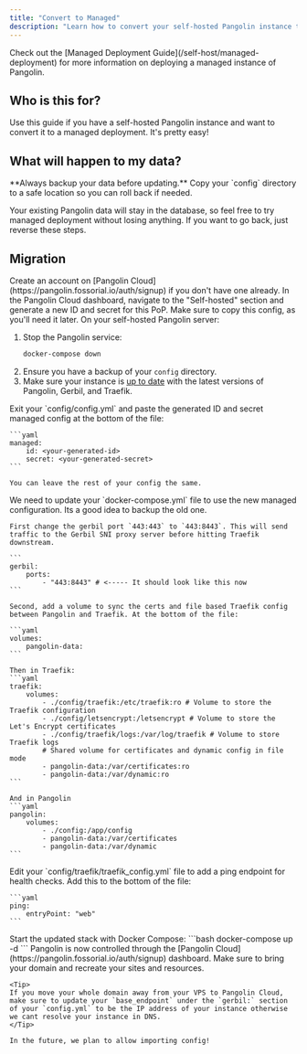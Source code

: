```yaml
---
title: "Convert to Managed"
description: "Learn how to convert your self-hosted Pangolin instance to a managed deployment"
---
```


<Info>
Check out the [Managed Deployment Guide](/self-host/managed-deployment) for more information on deploying a managed instance of Pangolin.
</Info>

## Who is this for? 

Use this guide if you have a self-hosted Pangolin instance and want to convert it to a managed deployment. It's pretty easy!

## What will happen to my data? 

<Warning>
**Always backup your data before updating.** Copy your `config` directory to a safe location so you can roll back if needed.
</Warning>

Your existing Pangolin data will stay in the database, so feel free to try managed deployment without losing anything. If you want to go back, just reverse these steps.

## Migration

<Steps>
<Step title="Sign up">
    Create an account on [Pangolin Cloud](https://pangolin.fossorial.io/auth/signup) if you don't have one already.
</Step>

<Step title="Generate credentials">
    In the Pangolin Cloud dashboard, navigate to the "Self-hosted" section and generate a new ID and secret for this PoP. Make sure to copy this config, as you'll need it later.
</Step>

<Step title="Prepare your instance">
  On your self-hosted Pangolin server:
  
  1. Stop the Pangolin service:
     ```bash
     docker-compose down
     ```
  2. Ensure you have a backup of your `config` directory.
  3. Make sure your instance is [up to date](./how-to-update) with the latest versions of Pangolin, Gerbil, and Traefik.
</Step>


<Step title="Paste in the credentials">
    Exit your `config/config.yml` and paste the generated ID and secret managed config at the bottom of the file:
    
    ```yaml
    managed:
        id: <your-generated-id>
        secret: <your-generated-secret>
    ```

    You can leave the rest of your config the same.
</Step>


<Step title="Update your docker-compose">
    We need to update your `docker-compose.yml` file to use the new managed configuration. Its a good idea to backup the old one.

    First change the gerbil port `443:443` to `443:8443`. This will send traffic to the Gerbil SNI proxy server before hitting Traefik downstream.

    ```
    gerbil:
        ports:
            - "443:8443" # <----- It should look like this now
    ```

    Second, add a volume to sync the certs and file based Traefik config between Pangolin and Traefik. At the bottom of the file:

    ```yaml
    volumes:
        pangolin-data:
    ```

    Then in Traefik:
    ```yaml
    traefik:
        volumes:
            - ./config/traefik:/etc/traefik:ro # Volume to store the Traefik configuration
            - ./config/letsencrypt:/letsencrypt # Volume to store the Let's Encrypt certificates
            - ./config/traefik/logs:/var/log/traefik # Volume to store Traefik logs
            # Shared volume for certificates and dynamic config in file mode
            - pangolin-data:/var/certificates:ro
            - pangolin-data:/var/dynamic:ro
    ```

    And in Pangolin
    ```yaml
    pangolin:
        volumes:
            - ./config:/app/config
            - pangolin-data:/var/certificates
            - pangolin-data:/var/dynamic
    ```
</Step>

<Step title="Add ping to Traefik">
    Edit your `config/traefik/traefik_config.yml` file to add a ping endpoint for health checks. Add this to the bottom of the file:

    ```yaml
    ping:
        entryPoint: "web"
    ```
</Step>

<Step title="Bring up the stack">
    Start the updated stack with Docker Compose:
    ```bash
    docker-compose up -d
    ```
</Step>

<Step title="Configure your account">
    Pangolin is now controlled through the [Pangolin Cloud](https://pangolin.fossorial.io/auth/signup) dashboard. Make sure to bring your domain and recreate your sites and resources.

    <Tip>
    If you move your whole domain away from your VPS to Pangolin Cloud, make sure to update your `base_endpoint` under the `gerbil:` section of your `config.yml` to be the IP address of your instance otherwise we cant resolve your instance in DNS.
    </Tip>

    In the future, we plan to allow importing config!
</Step>

</Steps>
